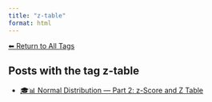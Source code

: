 ```yaml
---
title: "z-table"
format: html
---
```


[⬅ Return to All Tags](../tags.qmd)

## Posts with the tag **z-table**

- [🎓📊 Normal Distribution — Part 2: z-Score and Z Table](/posts/courses/statistics/normal_distribution/part-2/normal-distribution-part2.html)
